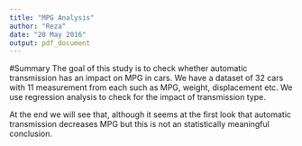 ```yaml
---
title: "MPG Analysis"
author: "Reza"
date: "20 May 2016"
output: pdf_document
---
```


#Summary
The goal of this study is to check whether automatic transmission has an impact on MPG in cars. We have a dataset of 32 cars with 11 measurement from each such as MPG, weight, displacement etc. We use regression analysis to check for the impact of transmission type. 

At the end we will see that, although it seems at the first look that automatic transmission decreases MPG but this is not an statistically meaningful conclusion. 

